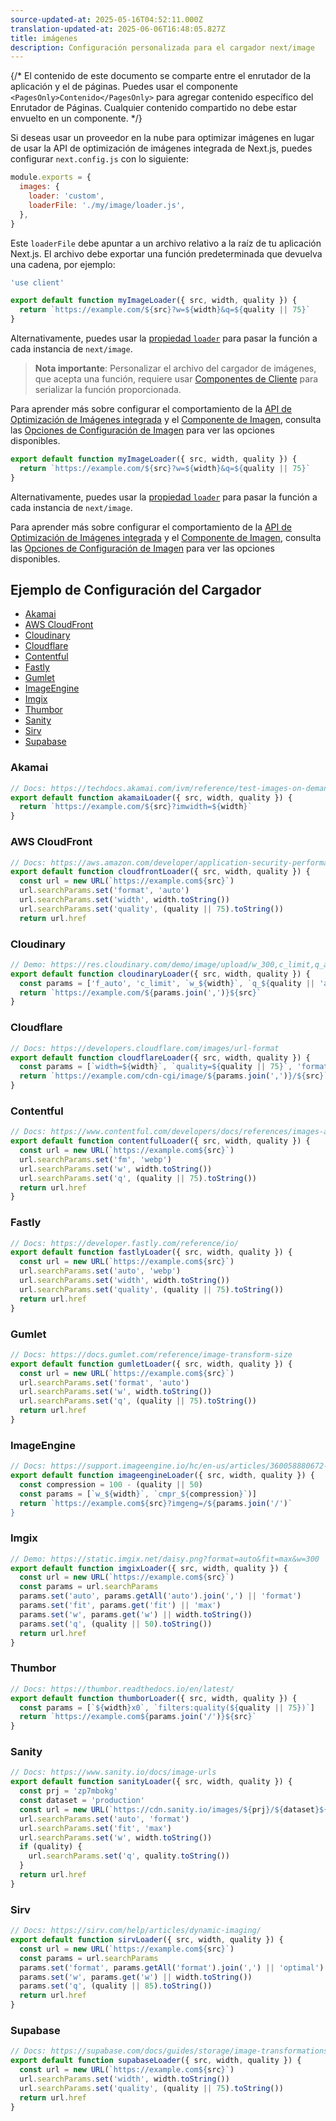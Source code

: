 ```yaml
---
source-updated-at: 2025-05-16T04:52:11.000Z
translation-updated-at: 2025-06-06T16:48:05.827Z
title: imágenes
description: Configuración personalizada para el cargador next/image
---
```


{/* El contenido de este documento se comparte entre el enrutador de la aplicación y el de páginas. Puedes usar el componente `<PagesOnly>Contenido</PagesOnly>` para agregar contenido específico del Enrutador de Páginas. Cualquier contenido compartido no debe estar envuelto en un componente. */}

Si deseas usar un proveedor en la nube para optimizar imágenes en lugar de usar la API de optimización de imágenes integrada de Next.js, puedes configurar `next.config.js` con lo siguiente:

```js filename="next.config.js"
module.exports = {
  images: {
    loader: 'custom',
    loaderFile: './my/image/loader.js',
  },
}
```

Este `loaderFile` debe apuntar a un archivo relativo a la raíz de tu aplicación Next.js. El archivo debe exportar una función predeterminada que devuelva una cadena, por ejemplo:

<AppOnly>

```js filename="my/image/loader.js"
'use client'

export default function myImageLoader({ src, width, quality }) {
  return `https://example.com/${src}?w=${width}&q=${quality || 75}`
}
```

Alternativamente, puedes usar la [propiedad `loader`](/docs/app/api-reference/components/image#loader) para pasar la función a cada instancia de `next/image`.

> **Nota importante**: Personalizar el archivo del cargador de imágenes, que acepta una función, requiere usar [Componentes de Cliente](/docs/app/building-your-application/rendering/client-components) para serializar la función proporcionada.

Para aprender más sobre configurar el comportamiento de la [API de Optimización de Imágenes integrada](/docs/app/building-your-application/optimizing/images) y el [Componente de Imagen](/docs/app/api-reference/components/image), consulta las [Opciones de Configuración de Imagen](/docs/app/api-reference/components/image#configuration-options) para ver las opciones disponibles.

</AppOnly>

<PagesOnly>

```js filename="my/image/loader.js"
export default function myImageLoader({ src, width, quality }) {
  return `https://example.com/${src}?w=${width}&q=${quality || 75}`
}
```

Alternativamente, puedes usar la [propiedad `loader`](/docs/pages/api-reference/components/image#loader) para pasar la función a cada instancia de `next/image`.

Para aprender más sobre configurar el comportamiento de la [API de Optimización de Imágenes integrada](/docs/pages/building-your-application/optimizing/images) y el [Componente de Imagen](/docs/pages/api-reference/components/image), consulta las [Opciones de Configuración de Imagen](/docs/pages/api-reference/components/image#configuration-options) para ver las opciones disponibles.

</PagesOnly>

## Ejemplo de Configuración del Cargador

- [Akamai](#akamai)
- [AWS CloudFront](#aws-cloudfront)
- [Cloudinary](#cloudinary)
- [Cloudflare](#cloudflare)
- [Contentful](#contentful)
- [Fastly](#fastly)
- [Gumlet](#gumlet)
- [ImageEngine](#imageengine)
- [Imgix](#imgix)
- [Thumbor](#thumbor)
- [Sanity](#sanity)
- [Sirv](#sirv)
- [Supabase](#supabase)

### Akamai

```js
// Docs: https://techdocs.akamai.com/ivm/reference/test-images-on-demand
export default function akamaiLoader({ src, width, quality }) {
  return `https://example.com/${src}?imwidth=${width}`
}
```

### AWS CloudFront

```js
// Docs: https://aws.amazon.com/developer/application-security-performance/articles/image-optimization
export default function cloudfrontLoader({ src, width, quality }) {
  const url = new URL(`https://example.com${src}`)
  url.searchParams.set('format', 'auto')
  url.searchParams.set('width', width.toString())
  url.searchParams.set('quality', (quality || 75).toString())
  return url.href
```

### Cloudinary

```js
// Demo: https://res.cloudinary.com/demo/image/upload/w_300,c_limit,q_auto/turtles.jpg
export default function cloudinaryLoader({ src, width, quality }) {
  const params = ['f_auto', 'c_limit', `w_${width}`, `q_${quality || 'auto'}`]
  return `https://example.com/${params.join(',')}${src}`
}
```

### Cloudflare

```js
// Docs: https://developers.cloudflare.com/images/url-format
export default function cloudflareLoader({ src, width, quality }) {
  const params = [`width=${width}`, `quality=${quality || 75}`, 'format=auto']
  return `https://example.com/cdn-cgi/image/${params.join(',')}/${src}`
}
```

### Contentful

```js
// Docs: https://www.contentful.com/developers/docs/references/images-api/
export default function contentfulLoader({ src, width, quality }) {
  const url = new URL(`https://example.com${src}`)
  url.searchParams.set('fm', 'webp')
  url.searchParams.set('w', width.toString())
  url.searchParams.set('q', (quality || 75).toString())
  return url.href
}
```

### Fastly

```js
// Docs: https://developer.fastly.com/reference/io/
export default function fastlyLoader({ src, width, quality }) {
  const url = new URL(`https://example.com${src}`)
  url.searchParams.set('auto', 'webp')
  url.searchParams.set('width', width.toString())
  url.searchParams.set('quality', (quality || 75).toString())
  return url.href
}
```

### Gumlet

```js
// Docs: https://docs.gumlet.com/reference/image-transform-size
export default function gumletLoader({ src, width, quality }) {
  const url = new URL(`https://example.com${src}`)
  url.searchParams.set('format', 'auto')
  url.searchParams.set('w', width.toString())
  url.searchParams.set('q', (quality || 75).toString())
  return url.href
}
```

### ImageEngine

```js
// Docs: https://support.imageengine.io/hc/en-us/articles/360058880672-Directives
export default function imageengineLoader({ src, width, quality }) {
  const compression = 100 - (quality || 50)
  const params = [`w_${width}`, `cmpr_${compression}`)]
  return `https://example.com${src}?imgeng=/${params.join('/')`
}
```

### Imgix

```js
// Demo: https://static.imgix.net/daisy.png?format=auto&fit=max&w=300
export default function imgixLoader({ src, width, quality }) {
  const url = new URL(`https://example.com${src}`)
  const params = url.searchParams
  params.set('auto', params.getAll('auto').join(',') || 'format')
  params.set('fit', params.get('fit') || 'max')
  params.set('w', params.get('w') || width.toString())
  params.set('q', (quality || 50).toString())
  return url.href
}
```

### Thumbor

```js
// Docs: https://thumbor.readthedocs.io/en/latest/
export default function thumborLoader({ src, width, quality }) {
  const params = [`${width}x0`, `filters:quality(${quality || 75})`]
  return `https://example.com${params.join('/')}${src}`
}
```

### Sanity

```js
// Docs: https://www.sanity.io/docs/image-urls
export default function sanityLoader({ src, width, quality }) {
  const prj = 'zp7mbokg'
  const dataset = 'production'
  const url = new URL(`https://cdn.sanity.io/images/${prj}/${dataset}${src}`)
  url.searchParams.set('auto', 'format')
  url.searchParams.set('fit', 'max')
  url.searchParams.set('w', width.toString())
  if (quality) {
    url.searchParams.set('q', quality.toString())
  }
  return url.href
}
```

### Sirv

```js
// Docs: https://sirv.com/help/articles/dynamic-imaging/
export default function sirvLoader({ src, width, quality }) {
  const url = new URL(`https://example.com${src}`)
  const params = url.searchParams
  params.set('format', params.getAll('format').join(',') || 'optimal')
  params.set('w', params.get('w') || width.toString())
  params.set('q', (quality || 85).toString())
  return url.href
}
```

### Supabase

```js
// Docs: https://supabase.com/docs/guides/storage/image-transformations#nextjs-loader
export default function supabaseLoader({ src, width, quality }) {
  const url = new URL(`https://example.com${src}`)
  url.searchParams.set('width', width.toString())
  url.searchParams.set('quality', (quality || 75).toString())
  return url.href
}
```